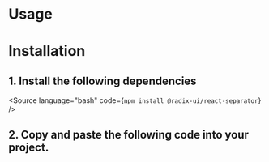

<Meta of={Stories} />

# Usage

<Canvas of={Stories.Default} />

<Controls />

# Installation

## 1. Install the following dependencies

<Source language="bash" code={`npm install @radix-ui/react-separator`} />

## 2. Copy and paste the following code into your project.

<Source language="tsx" code={Code} />
